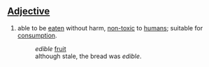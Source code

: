 ==[[Adjective]]==
#able to be [[eaten]] without harm, [[non-toxic]] to [[human]]s; suitable for [[consumption]].
#:''edible'' [[fruit]]
#:although stale, the bread was ''edible''.